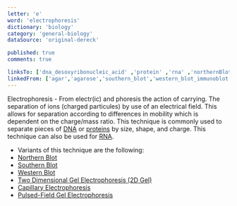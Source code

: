 ```yaml
---
letter: 'e'
word: 'electrophoresis'
dictionary: 'biology'
category: 'general-biology'
dataSource: 'original-dereck'

published: true
comments: true

linksTo: ['dna_desoxyribonucleic_acid' ,'protein' ,'rna' ,'northernBlot' ,'southern_blot' ,'western_blot_immunoblot' ,'2d_electrophoresis' ,'capillaryElectrophoresis' ,'pulsed_field_electrophoresis']
linkedFrom: ['agar','agarose','southern_blot','western_blot_immunoblot','2d_electrophoresis','2d_electrophoresis']
---
```


<a id="electrophoresis">Electrophoresis</a> - From electr(ic) and phoresis the action of carrying. The separation of ions (charged particules) by use of an electrical field. This allows for separation according to differences in mobility which is dependent on the charge/mass ratio. This technique is commonly used to separate pieces of [DNA](#dna_desoxyribonucleic_acid) or [proteins](#protein) by size, shape, and charge. This technique can also be used for [RNA](#rna).
- Variants of this technique are the following:
- [Northern Blot](#northernBlot)
- [Southern Blot](#southern_blot)
- [Western Blot](#western_blot_immunoblot)
- [Two Dimensional Gel Electrophoresis (2D Gel)](#2d_electrophoresis)
- [Capillary Electrophoresis](#capillaryElectrophoresis)
- [Pulsed-Field Gel Electrophoresis](#pulsed_field_electrophoresis)